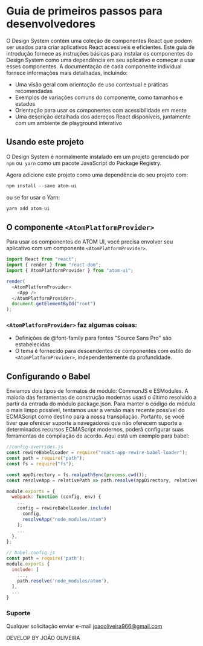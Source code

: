 
<Meta title="Como usar/Desenvolvedor" />

# Guia de primeiros passos para desenvolvedores

O Design System contém uma coleção de componentes React que podem ser usados ​​para criar aplicativos React acessíveis e eficientes. Este guia de introdução fornece as instruções básicas para instalar os componentes do Design System como uma dependência em seu aplicativo e começar a usar esses componentes. A documentação de cada componente individual fornece informações mais detalhadas, incluindo:

- Uma visão geral com orientação de uso contextual e práticas recomendadas
- Exemplos de variações comuns do componente, como tamanhos e estados
- Orientação para usar os componentes com acessibilidade em mente
- Uma descrição detalhada dos adereços React disponíveis, juntamente com um ambiente de playground interativo

## Usando este projeto

O Design System é normalmente instalado em um projeto gerenciado por `npm` ou` yarn` como um pacote JavaScript do Package Registry.

Agora adicione este projeto como uma dependência do seu projeto com:

```js
npm install --save atom-ui
```

ou se for usar o Yarn:

```js
yarn add atom-ui
```

## O componente `<AtomPlatformProvider> `

Para usar os componentes do ATOM UI, você precisa envolver seu aplicativo com um componente `<AtomPlatformProvider>`.

```js
import React from "react";
import { render } from "react-dom";
import { AtomPlatformProvider } from "atom-ui";

render(
  <AtomPlatformProvider>
    <App />
  </AtomPlatformProvider>,
  document.getElementById("root")
);
```
### `<AtomPlatformProvider>` faz algumas coisas:
* Definições de @font-family para fontes "Source Sans Pro" são estabelecidas
* O tema é fornecido para descendentes de componentes com estilo de `<AtomPlatformProvider>`, independentemente da profundidade.

## Configurando o Babel
Enviamos dois tipos de formatos de módulo: CommonJS e ESModules. A maioria das ferramentas de construção modernas usará o último resolvido a partir da entrada do módulo package.json. Para manter o código do módulo o mais limpo possível, tentamos usar a versão mais recente possível do ECMAScript como destino para a nossa transpilação. Portanto, se você tiver que oferecer suporte a navegadores que não oferecem suporte a determinados recursos ECMAScript modernos, poderá configurar suas ferramentas de compilação de acordo. Aqui está um exemplo para babel:

```js
//config-overrides.js
const rewireBabelLoader = require("react-app-rewire-babel-loader");
const path = require("path");
const fs = require("fs");

const appDirectory = fs.realpathSync(process.cwd());
const resolveApp = relativePath => path.resolve(appDirectory, relativePath);

module.exports = {
  webpack: function (config, env) {
    ...    
    config = rewireBabelLoader.include(
      config,
      resolveApp("node_modules/atom")
    );
    ...
  },
};

```

```js
// babel.config.js
const path = require('path');
module.exports {
  include: [
    ...,
    path.resolve('node_modules/atom'),
  ],
  ...
}
```

### Suporte
Qualquer solicitação enviar e-mail joaooliveira966@gmail.com

DEVELOP BY JOÃO OLIVEIRA
